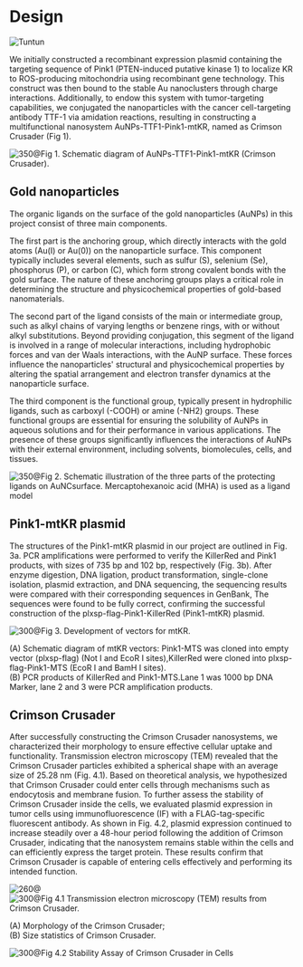 
# Design

<HeadingWithTuntun title='Overview'>
  <Image
    src='/tuntun/5.png'
    width={100}
    height={100}
    className='absolute -top-[6.2rem] right-4 mx-auto w-32 md:-top-[7.3rem] md:w-36 lg:-top-[9rem] lg:w-44'
    alt="Tuntun"
  />
</HeadingWithTuntun>

We initially constructed a recombinant expression plasmid containing the targeting sequence of Pink1 (PTEN-induced putative kinase 1) to localize KR to ROS-producing mitochondria using recombinant gene technology. This construct was then bound to the stable Au nanoclusters through charge interactions. Additionally, to endow this system with tumor-targeting capabilities, we conjugated the nanoparticles with the cancer cell-targeting antibody TTF-1 via amidation reactions, resulting in constructing a multifunctional nanosystem AuNPs-TTF1-Pink1-mtKR, named as Crimson Crusader (Fig 1).

![350@Fig 1. Schematic diagram of AuNPs-TTF1-Pink1-mtKR (Crimson Crusader).](./fig1.jpg)

## Gold nanoparticles

The organic ligands on the surface of the gold nanoparticles (AuNPs) in this project consist of three main components.

The first part is the anchoring group, which directly interacts with the gold atoms (Au(I) or Au(0)) on the nanoparticle surface. This component typically includes several elements, such as sulfur (S), selenium (Se), phosphorus (P), or carbon (C), which form strong covalent bonds with the gold surface. The nature of these anchoring groups plays a critical role in determining the structure and physicochemical properties of gold-based nanomaterials.

The second part of the ligand consists of the main or intermediate group, such as alkyl chains of varying lengths or benzene rings, with or without alkyl substitutions. Beyond providing conjugation, this segment of the ligand is involved in a range of molecular interactions, including hydrophobic forces and van der Waals interactions, with the AuNP surface. These forces influence the nanoparticles' structural and physicochemical properties by altering the spatial arrangement and electron transfer dynamics at the nanoparticle surface.

The third component is the functional group, typically present in hydrophilic ligands, such as carboxyl (-COOH) or amine (-NH2) groups. These functional groups are essential for ensuring the solubility of AuNPs in aqueous solutions and for their performance in various applications. The presence of these groups significantly influences the interactions of AuNPs with their external environment, including solvents, biomolecules, cells, and tissues.

![350@Fig 2. Schematic illustration of the three parts of the protecting ligands on AuNCsurface. Mercaptohexanoic acid (MHA) is used as a ligand model](./fig2.png)

## Pink1-mtKR plasmid

The structures of the Pink1-mtKR plasmid in our project are outlined in Fig. 3a. PCR amplifications were performed to verify the KillerRed and Pink1 products, with sizes of 735 bp and 102 bp, respectively (Fig. 3b). After enzyme digestion, DNA ligation, product transformation, single-clone isolation, plasmid extraction, and DNA sequencing, the sequencing results were compared with their corresponding sequences in GenBank, The sequences were found to be fully correct, confirming the successful construction of the plxsp-flag-Pink1-KillerRed (Pink1-mtKR) plasmid.

![300@Fig 3. Development of vectors for mtKR.](./fig3.png)

<div className='flex flex-col items-center justify-center not-prose'>
  <div className='w-[90%] text-center'>
    (A) Schematic diagram of mtKR vectors: Pink1-MTS was cloned into empty vector
    (plxsp-flag) (Not I and EcoR I sites),KillerRed were cloned into
    plxsp-flag-Pink1-MTS (EcoR I and BamH I sites).
  </div>

  <div className='w-[90%] text-center'>
    (B) PCR products of KillerRed and Pink1-MTS.Lane 1 was 1000 bp DNA Marker,
    lane 2 and 3 were PCR amplification products.
  </div>
</div>

## Crimson Crusader

After successfully constructing the Crimson Crusader nanosystems, we characterized their morphology to ensure effective cellular uptake and functionality. Transmission electron microscopy (TEM) revealed that the Crimson Crusader particles exhibited a spherical shape with an average size of 25.28 nm (Fig. 4.1). Based on theoretical analysis, we hypothesized that Crimson Crusader could enter cells through mechanisms such as endocytosis and membrane fusion. To further assess the stability of Crimson Crusader inside the cells, we evaluated plasmid expression in tumor cells using immunofluorescence (IF) with a FLAG-tag-specific fluorescent antibody. As shown in Fig. 4.2, plasmid expression continued to increase steadily over a 48-hour period following the addition of Crimson Crusader, indicating that the nanosystem remains stable within the cells and can efficiently express the target protein. These results confirm that Crimson Crusader is capable of entering cells effectively and performing its intended function.

![260@](./fig4.1A.png)
![300@Fig 4.1 Transmission electron microscopy (TEM) results from Crimson Crusader.](./fig4.1B.png)

<div className='flex flex-col items-center justify-center not-prose'>
  <div className='w-[90%] text-center'>
    (A) Morphology of the Crimson Crusader;
  </div>

  <div className='w-[90%] text-center'>
    (B) Size statistics of Crimson Crusader.
  </div>
</div>

![300@Fig 4.2 Stability Assay of Crimson Crusader in Cells](./fig4.2.png)
